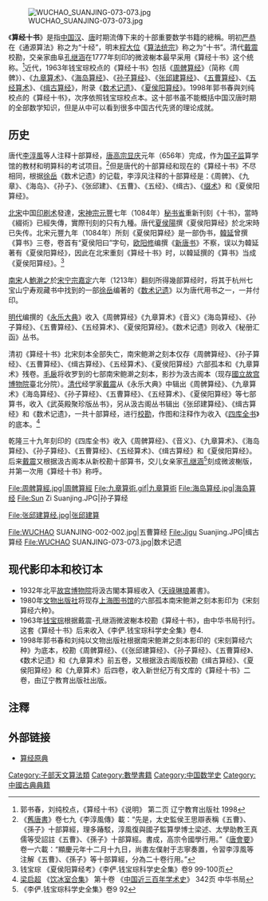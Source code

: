 [[File:WUCHAO_SUANJING-073-073.jpg|thumb]]

《'''算经十书'''》是指[[中国|中国]][[汉朝|汉]]、[[唐朝|唐]]时期流傳下来的十部重要数学书籍的總稱。明初[[严恭|严恭]]在《通源算法》称之为“十经”，明末[[程大位|程大位]]《[[算法统宗|算法统宗]]》称之为“十书”。清代[[戴震|戴震]]校勘，交亲家曲阜[[孔继涵|孔继涵]]在1777年刻印的微波榭本最早采用《算经十书》这个统称。<ref>郭书春，刘纯校点，《算经十书》《说明》 第二页  辽宁教育出版社  1998</ref>近代，1963年钱宝琮校点的《算经十书》包括《[[周髀算经|周髀算经]]》（简称《周髀》）、《[[九章算术|九章算术]]》、《[[海岛算经|海岛算经]]》、《[[孙子算经|孙子算经]]》、《[[张邱建算经|张邱建算经]]》、《[[五曹算经|五曹算经]]》、《[[五经算术|五经算术]]》、《[[缉古算经|缉古算经]]》，附录《[[数术记遗|数术记遗]]》、《[[夏侯阳算经|夏侯阳算经]]》。1998年郭书春與刘纯校点的《算经十书》，次序依照钱宝琮校点本。这十部书虽不能概括中国汉唐时期的全部数学知识，但是从中可以看到很多中国古代先贤的理论成就。

==历史==
唐代[[李淳風|李淳風]]等人注释十部算经，[[唐高宗|唐高宗]][[显庆|显庆]]元年（656年）完成，作为[[国子监|国子监]]算学馆的教材和明算科的考试项目。<ref>《[[舊唐書|舊唐書]]》卷七九《李淳風傳》載：“先是，太史監侯王思辯表稱《五曹》、 《孫子》十部算經，理多踳駁，淳風復與國子監算學博士梁述、太學助教王真儒等受詔註《五曹》、《孫子》十部算經。書成，高宗令國學行用。”《[[唐會要|唐會要]]》卷一六載：“顯慶元年十二月十九日，尚書左僕射于志寧奏置，令習李淳風等注解《五曹》、《孫子》等十部算經，分為二十卷行用。”</ref>但是唐代的十部算经和现在的《算经十书》不尽相同，根据[[徐岳|徐岳]]《数术记遗》的记载，李淳风注释的十部算经是：《周髀》、《九章》、《海岛》、《孙子》、《张邱建》、《五曹》、《五经》、《缉古》、《[[缀术|缀术]]》和《夏侯阳算经》。

[[北宋|北宋]]中国[[印刷术|印刷术]]發達，[[宋神宗|宋神宗]][[元豐_(宋神宗)|元豐]]七年（1084年）[[秘书省|秘书省]]重新刊刻《十书》，當時《綴術》已經失傳，實際刊刻的只有九種。唐代[[夏侯陽|夏侯陽]]撰《夏侯阳算经》於北宋時已失传。北宋元豐九年（1084年）所刻《夏侯阳算经》是一部伪书，[[韓延|韓延]]曾撰《算书》三卷，卷首有“夏侯阳曰”字句，[[欧阳修|欧阳修]]编撰《[[新唐书|新唐书]]》不察，误以为韓延著有《夏侯阳算经》，因此在北宋重刻《算经十书》时，以韓延撰的《算书》当成《夏侯阳算经》。<ref>钱宝琮  《夏侯阳算经考》《李俨.钱宝琮科学史全集》卷9  99-100页 </ref>

[[南宋|南宋]]人[[鮑澣之|鮑澣之]]於[[宋宁宗|宋宁宗]][[嘉定_(南宋)|嘉定]]六年（1213年）翻刻所得幾部算经时，将其于杭州七宝山宁寿观藏书中找到的一部[[徐岳|徐岳]]编著的《[[数术记遗|数术记遗]]》以为唐代用书之一，一并付印。

[[明代|明代]]编撰的《[[永乐大典|永乐大典]]》收入《周髀算经》《九章算术》《音义》《海岛算经》、《孙子算经》、《五曹算经》、《五经算术》、《夏侯阳算经》。《数术记遗》则收入《秘册汇函》丛书。

清初《算经十书》北宋刻本全部失亡，南宋鲍澣之刻本仅存《周髀算经》、《孙子算经》、《五曹算经》、《缉古算经》、《五经算术》、《夏侯阳算经》六部孤本和《九章算术》残卷。[[毛扆|毛扆]]将收罗到的七部南宋鲍澣之刻本，影抄为汲古阁本（现存[[國立故宫博物院|國立故宫博物院]]臺北分院）。[[清代|清代]]经学家[[戴震|戴震]]从《永乐大典》中辑出《周髀算经》、《九章算术》《海岛算经》、《孙子算经》、《五曹算经》、《五经算术》、《夏侯阳算经》等七部算书，收入《武英殿聚珍版丛书》，另从汲古阁丛书辑出《张邱建算经》、《缉古算经》和《数术记遗》，一共十部算经，进行[[校勘|校勘]]，作图和注释作为收入《[[四库全书|四库全书]]》的底本。<ref>[[梁启超|梁启超]]  《[[饮冰室合集|饮冰室合集]]》  第十卷  《[[中国近三百年学术史|中国近三百年学术史]]》  342页  中华书局</ref>

乾隆三十九年刻印的《四库全书》收入《周髀算经》、《音义》、《九章算术》、《海岛算经》、《孙子算经》、《五曹算经》、《五经算术》、《缉古算经》和《夏侯阳算经》。后来[[戴震|戴震]]又根据汲古阁本从新校勘十部算书，交儿女亲家[[孔继涵|孔继涵]]<ref>《李俨.钱宝琮科学史全集》卷9  92</ref>刻成微波榭版，并第一次用《算经十书》称呼。
<gallery>

File:周髀算經.jpg|周髀算經
File:九章算術.gif|九章算術
File:海岛算经.jpg|海岛算经
File:Sun Zi Suanjing.JPG|孙子算经

File:张邱建算经.jpg|张邱建算

File:WUCHAO SUANJING-002-002.jpg|五曹算经
File:Jigu Suanjing.JPG|缉古算经
File:WUCHAO SUANJING-073-073.jpg|数术记遗
</gallery>

==现代影印本和校订本==
*1932年北平[[故宫博物院|故宫博物院]]将汲古閣本算經收入《[[天祿琳琅|天祿琳琅]]叢書》。
*1980年[[文物出版社|文物出版社]]将现存[[上海图书馆|上海图书馆]]的六部孤本南宋鲍澣之刻本影印为《宋刻算经六种》。
*1963年[[钱宝琮|钱宝琮]]根据戴震-孔继涵微波榭本校勘《算经十书》，由中华书局刊行。这套《算经十书》后来收入《李俨.钱宝琮科学史全集》卷4.
*1998年郭书春和刘纯以文物出版社根据南宋鲍澣之刻本影印的《宋刻算经六种》为底本，校勘《周髀算经》、《《张邱建算经》、《孙子算经》、《五曹算经》、《数术记遗》和《九章算术》前五卷，又根据汲古阁版校勘《缉古算经》、《夏侯阳算经》和《九章算术》后四卷，收入新世纪万有文库的《算经十书》二卷，由辽宁教育出版社出版。

==注釋==
{{reflist}}

{{中国数学史}}

==外部链接==
*[http://ctext.org/mathematics/zh 算经原典]

[[Category:子部天文算法類|Category:子部天文算法類]]
[[Category:數學書籍|Category:數學書籍]]
[[Category:中国数学史|Category:中国数学史]]
[[Category:中國古典典籍|Category:中國古典典籍]]